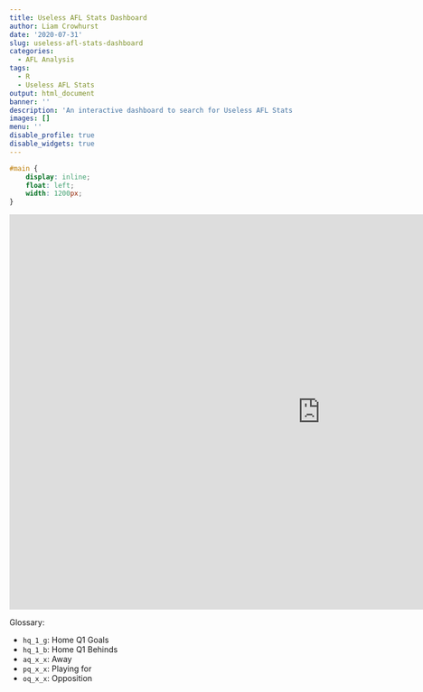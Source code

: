 ```yaml
---
title: Useless AFL Stats Dashboard
author: Liam Crowhurst
date: '2020-07-31'
slug: useless-afl-stats-dashboard
categories:
  - AFL Analysis
tags:
  - R
  - Useless AFL Stats
output: html_document
banner: ''
description: 'An interactive dashboard to search for Useless AFL Stats'
images: []
menu: ''
disable_profile: true 
disable_widgets: true
---
```


```css
#main {
    display: inline;
    float: left;
    width: 1200px;
}
```

<div class="container"><div class="h_iframe"><iframe  src="https://crowdatascience.shinyapps.io/2020-07-31-useless-afl-stats-dashboard/" frameborder="0" height="700px" width="1100" position="absolute"></iframe></div></div>

Glossary:

* `hq_1_g`: Home Q1 Goals
* `hq_1_b`: Home Q1 Behinds
* `aq_x_x`: Away
* `pq_x_x`: Playing for
* `oq_x_x`: Opposition
